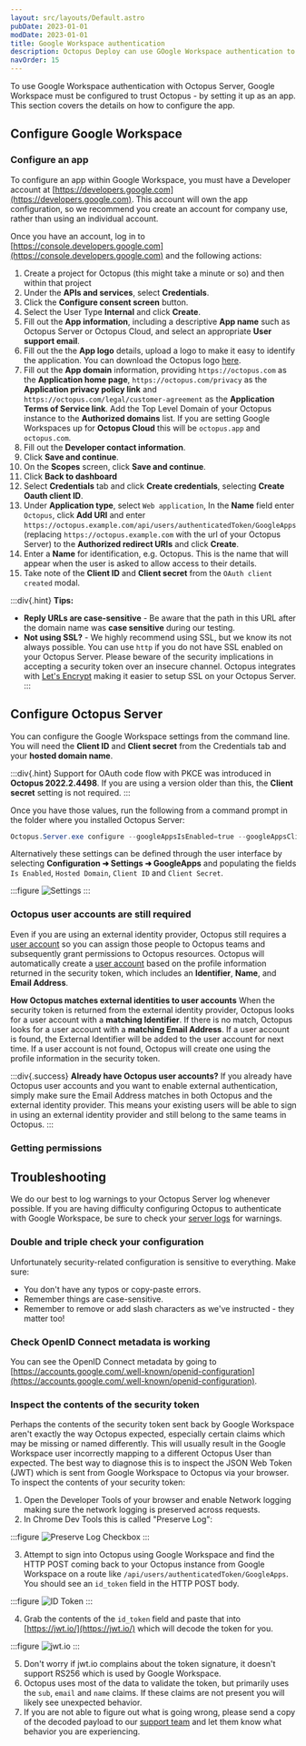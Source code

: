 ```yaml
---
layout: src/layouts/Default.astro
pubDate: 2023-01-01
modDate: 2023-01-01
title: Google Workspace authentication
description: Octopus Deploy can use GOogle Workspace authentication to identify users.
navOrder: 15
---
```


To use Google Workspace authentication with Octopus Server, Google Workspace must be configured to trust Octopus - by setting it up as an app. This section covers the details on how to configure the app.

## Configure Google Workspace

### Configure an app

To configure an app within Google Workspace, you must have a Developer account at [https://developers.google.com](https://developers.google.com).  This account will own the app configuration, so we recommend you create an account for company use, rather than using an individual account.

Once you have an account, log in to [https://console.developers.google.com](https://console.developers.google.com) and the following actions:

1. Create a project for Octopus (this might take a minute or so) and then within that project
2. Under the **APIs and services**, select **Credentials**.
3. Click the **Configure consent screen** button.
4. Select the User Type **Internal** and click **Create**.
5. Fill out the **App information**, including a descriptive **App name** such as Octopus Server or Octopus Cloud, and select an appropriate **User support email**. 
6. Fill out the the **App logo** details, upload a logo to make it easy to identify the application. You can download the Octopus logo [here](https://octopus.com/images/company/Logo-Blue_140px_rgb.png "width=500").
7. Fill out the **App domain** information, providing `https://octopus.com` as the **Application home page**, `https://octopus.com/privacy` as the **Application privacy policy link** and `https://octopus.com/legal/customer-agreement` as the **Application Terms of Service link**. Add the Top Level Domain of your Octopus instance to the **Authorized domains** list. If you are setting Google Workspaces up for **Octopus Cloud** this will be `octopus.app` and `octopus.com`.
8. Fill out the **Developer contact information**.
9. Click **Save and continue**.
10. On the **Scopes** screen, click **Save and continue**.
11. Click **Back to dashboard**
12. Select **Credentials** tab and click **Create credentials**, selecting **Create Oauth client ID**.
13. Under **Application type**, select `Web application`, In the **Name** field enter `Octopus`, click **Add URI** and enter `https://octopus.example.com/api/users/authenticatedToken/GoogleApps` (replacing `https://octopus.example.com` with the url of your Octopus Server) to the **Authorized redirect URIs** and click **Create**.
14. Enter a **Name** for identification, e.g. Octopus.  This is the name that will appear when the user is asked to allow access to their details.
15. Take note of the **Client ID** and **Client secret** from the `OAuth client created` modal.

:::div{.hint}
**Tips:**
- **Reply URLs are case-sensitive** - Be aware that the path in this URL after the domain name was **case sensitive** during our testing.
- **Not using SSL?** - We highly recommend using SSL, but we know its not always possible. You can use `http` if you do not have SSL enabled on your Octopus Server. Please beware of the security implications in accepting a security token over an insecure channel.
Octopus integrates with [Let's Encrypt](/docs/security/exposing-octopus/lets-encrypt-integration) making it easier to setup SSL on your Octopus Server.
:::

## Configure Octopus Server

You can configure the Google Workspace settings from the command line. You will need the **Client ID** and **Client secret** from the Credentials tab and your **hosted domain name**.

:::div{.hint}
Support for OAuth code flow with PKCE was introduced in **Octopus 2022.2.4498**. If you are using a version older than this, the **Client secret** setting is not required.
:::

Once you have those values, run the following from a command prompt in the folder where you installed Octopus Server:

```powershell
Octopus.Server.exe configure --googleAppsIsEnabled=true --googleAppsClientId=ClientID --googleAppsClientSecret=ClientSecret --googleAppsHostedDomain=your-domain.com
```

Alternatively these settings can be defined through the user interface by selecting **Configuration ➜ Settings ➜ GoogleApps** and populating the fields `Is Enabled`, `Hosted Domain`, `Client ID` and `Client Secret`.

:::figure
![Settings](/docs/security/authentication/images/google.png "width=500")
:::

### Octopus user accounts are still required

Even if you are using an external identity provider, Octopus still requires a [user account](/docs/security/users-and-teams/) so you can assign those people to Octopus teams and subsequently grant permissions to Octopus resources. Octopus will automatically create a [user account](/docs/security/users-and-teams) based on the profile information returned in the security token, which includes an **Identifier**, **Name**, and **Email Address**.

**How Octopus matches external identities to user accounts**
When the security token is returned from the external identity provider, Octopus looks for a user account with a **matching Identifier**. If there is no match, Octopus looks for a user account with a **matching Email Address**. If a user account is found, the External Identifier will be added to the user account for next time. If a user account is not found, Octopus will create one using the profile information in the security token.

:::div{.success}
**Already have Octopus user accounts?**
If you already have Octopus user accounts and you want to enable external authentication, simply make sure the Email Address matches in both Octopus and the external identity provider. This means your existing users will be able to sign in using an external identity provider and still belong to the same teams in Octopus.
:::

### Getting permissions

<AdminUser />

## Troubleshooting

We do our best to log warnings to your Octopus Server log whenever possible. If you are having difficulty configuring Octopus to authenticate with Google Workspace, be sure to check your [server logs](/docs/support/log-files) for warnings.

### Double and triple check your configuration

Unfortunately security-related configuration is sensitive to everything. Make sure:

- You don't have any typos or copy-paste errors.
- Remember things are case-sensitive.
- Remember to remove or add slash characters as we've instructed - they matter too!

### Check OpenID Connect metadata is working

You can see the OpenID Connect metadata by going to [https://accounts.google.com/.well-known/openid-configuration](https://accounts.google.com/.well-known/openid-configuration).

### Inspect the contents of the security token

Perhaps the contents of the security token sent back by Google Workspace aren't exactly the way Octopus expected, especially certain claims which may be missing or named differently. This will usually result in the Google Workspace user incorrectly mapping to a different Octopus User than expected. The best way to diagnose this is to inspect the JSON Web Token (JWT) which is sent from Google Workspace to Octopus via your browser. To inspect the contents of your security token:

1. Open the Developer Tools of your browser and enable Network logging making sure the network logging is preserved across requests.
2. In Chrome Dev Tools this is called "Preserve Log":

:::figure
![Preserve Log Checkbox](/docs/security/authentication/images/5866122.png "width=500")
:::

3. Attempt to sign into Octopus using Google Workspace and find the HTTP POST coming back to your Octopus instance from Google Workspace on a route like `/api/users/authenticatedToken/GoogleApps`. You should see an `id_token` field in the HTTP POST body. 

:::figure
![ID Token](/docs/security/authentication/images/5866125.png "width=500")
:::

4. Grab the contents of the `id_token` field and paste that into [https://jwt.io/](https://jwt.io/) which will decode the token for you.  

:::figure
![jwt.io](/docs/security/authentication/images/5866123.png "width=500")
:::

5. Don't worry if jwt.io complains about the token signature, it doesn't support RS256 which is used by Google Workspace.
6. Octopus uses most of the data to validate the token, but primarily uses the `sub`, `email` and `name` claims. If these claims are not present you will likely see unexpected behavior.
7. If you are not able to figure out what is going wrong, please send a copy of the decoded payload to our [support team](https://octopus.com/support) and let them know what behavior you are experiencing.

